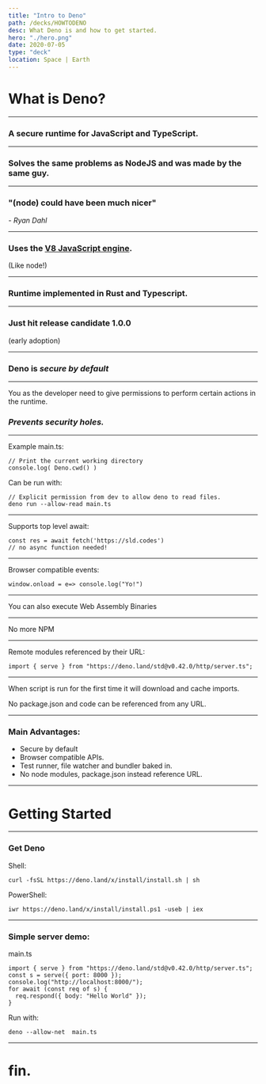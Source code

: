 ```yaml
---
title: "Intro to Deno"
path: /decks/HOWTODENO
desc: What Deno is and how to get started.
hero: "./hero.png"
date: 2020-07-05
type: "deck"
location: Space | Earth
---
```




# What is Deno?

---

### A secure runtime for JavaScript and TypeScript.

---

### Solves the same problems as NodeJS and was made by the same guy.

---

### "(node) could have been much nicer"

*- Ryan Dahl*


---

### Uses the [V8 JavaScript engine](https://github.com/v8/v8).
(Like node!)

---

### Runtime implemented in Rust and Typescript.

---

### Just hit release candidate 1.0.0

(early adoption)

---

### Deno is ***secure by default***

---

You as the developer need to give permissions to perform certain actions in the runtime. 

### *Prevents security holes.*

---
Example main.ts:
```
// Print the current working directory
console.log( Deno.cwd() )
```
Can be run with:

```
// Explicit permission from dev to allow deno to read files.
deno run --allow-read main.ts
```

---

Supports top level await:
```
const res = await fetch('https://sld.codes')
// no async function needed!
```

---
Browser compatible events:
```
window.onload = e=> console.log("Yo!")
```
---

You can also execute Web Assembly Binaries

---

No more NPM 

---

Remote modules referenced by their URL:
```
import { serve } from "https://deno.land/std@v0.42.0/http/server.ts";
```

---
When script is run for the first time it will download and cache imports.

No package.json and code can be referenced from any URL.

---

### Main Advantages:

- Secure by default
- Browser compatible APIs.
- Test runner, file watcher and bundler baked in.
- No node modules, package.json instead reference URL.

---

# Getting Started

---

### Get Deno

Shell: 

```
curl -fsSL https://deno.land/x/install/install.sh | sh
```

PowerShell: 

```
iwr https://deno.land/x/install/install.ps1 -useb | iex
```

---

### Simple server demo:

main.ts
```
import { serve } from "https://deno.land/std@v0.42.0/http/server.ts";
const s = serve({ port: 8000 });
console.log("http://localhost:8000/");
for await (const req of s) {
  req.respond({ body: "Hello World" });
}

```
Run with:
```
deno --allow-net  main.ts
```

---

# fin.
